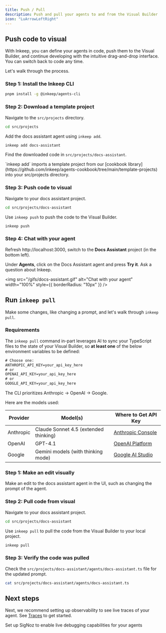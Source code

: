 ```yaml
---
title: Push / Pull
description: Push and pull your agents to and from the Visual Builder
icon: "LuArrowLeftRight"    
---
```


## Push code to visual

With Inkeep, you can define your agents in code, push them to the Visual Builder, and continue developing with the intuitive drag-and-drop interface. You can switch back to code any time.

Let's walk through the process.

### Step 1: Install the Inkeep CLI

```bash
pnpm install -g @inkeep/agents-cli
```

### Step 2: Download a template project

Navigate to the `src/projects` directory.

```bash
cd src/projects
```

Add the docs assistant agent using `inkeep add`. 

```bash
inkeep add docs-assistant
```

Find the downloaded code in `src/projects/docs-assistant`.

<Note> 
`inkeep add` imports a template project from our [cookbook library](https://github.com/inkeep/agents-cookbook/tree/main/template-projects) into your src/projects directory.
</Note>

### Step 3: Push code to visual

Navigate to your docs assistant project.

```bash
cd src/projects/docs-assistant
```

Use `inkeep push` to push the code to the Visual Builder.

```bash
inkeep push
```

### Step 4: Chat with your agent

Refresh http://localhost:3000, switch to the **Docs Assistant** project (in the bottom left).

Under **Agents**, click on the Docs Assistant agent and press **Try it**. Ask a question about Inkeep.

<img src="/gifs/docs-assistant.gif" alt="Chat with your agent" width="100%" style={{ borderRadius: "10px" }} />

## Run `inkeep pull`

Make some changes, like changing a prompt, and let's walk through `inkeep pull`. 

### Requirements

The `inkeep pull` command in-part leverages AI to sync your TypeScript files to the state of your Visual Builder, so **at least one** of the below environment variables to be defined:

```txt .env
# Choose one:
ANTHROPIC_API_KEY=your_api_key_here
# or
OPENAI_API_KEY=your_api_key_here
# or
GOOGLE_API_KEY=your_api_key_here
```

The CLI prioritizes Anthropic → OpenAI → Google. 

Here are the models used:

| Provider   | Model(s)                        | Where to Get API Key                                    |
|------------|---------------------------------|---------------------------------------------------------|
| Anthropic  | Claude Sonnet 4.5 (extended thinking) | [Anthropic Console](https://console.anthropic.com/)     |
| OpenAI     | GPT-4.1                         | [OpenAI Platform](https://platform.openai.com/)         |
| Google     | Gemini models (with thinking mode) | [Google AI Studio](https://ai.google.dev/)              |


### Step 1: Make an edit visually

Make an edit to the docs assistant agent in the UI, such as changing the prompt of the agent.

### Step 2: Pull code from visual

Navigate to your docs assistant project.

```bash
cd src/projects/docs-assistant
```

Use `inkeep pull` to pull the code from the Visual Builder to your local project.

```bash
inkeep pull
```

### Step 3: Verify the code was pulled

Check the `src/projects/docs-assistant/agents/docs-assistant.ts` file for the updated prompt.

```bash
cat src/projects/docs-assistant/agents/docs-assistant.ts
```

## Next steps

Next, we recommend setting up observability to see live traces of your agent. See [Traces](/get-started/traces) to get started.

<Cards>
  <Card title="Traces" icon="LuActivity" href="/get-started/traces">
    Set up SigNoz to enable live debugging capabilities for your agents
  </Card>
</Cards>